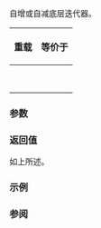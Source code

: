 {{cpp/iterator/move_iterator/title|1=operator++,+,+=,--,-,-=}}
{{cpp/iterator/move_iterator/navbar}}
{{dcl begin}}
{{dcla|num=1|constexpr=c++17|
move_iterator&amp; operator++();
}}
{{dcla|num=2|constexpr=c++17|
move_iterator&amp; operator--();
}}
{{dcl rev begin|num=3}}
{{dcla|constexpr=c++17|until=c++20|
move_iterator operator++( int );
}}
{{dcl|since=c++20|
constexpr auto operator++( int );
}}
{{dcl rev end}}
{{dcla|num=4|constexpr=c++17|
move_iterator operator--( int );
}}
{{dcla|num=5|constexpr=c++17|
move_iterator operator+( difference_type n ) const;
}}
{{dcla|num=6|constexpr=c++17|
move_iterator operator-( difference_type n ) const;
}}
{{dcla|num=7|constexpr=c++17|1=
move_iterator&amp; operator+=( difference_type n );
}}
{{dcla|num=8|constexpr=c++17|1=
move_iterator&amp; operator-=( difference_type n );
}}
{{dcl end}}

自增或自减底层迭代器。

{|class="wikitable" style="text-align: center;"
!{{nbsp|2}}重载{{nbsp|2}}
!等价于
|-
|{{v|1}}
|{{box|{{c/core|++}}{{rlpsi|/#current}}{{sep}}{{c/core|; return *this;}}}}
|-
|{{v|2}}
|{{box|{{c/core|--}}{{rlpsi|/#current}}{{sep}}{{c/core|; return *this;}}}}
|-
|{{v|3}}
|{{rev begin}}
{{rev|until=c++20|
{{box|{{c/core|1=move_iterator tmp = *this; ++}}{{rlpsi|/#current}}{{sep}}{{c/core|; return tmp;}}}}
}}
{{rev|since=c++20|
* {{tt|Iter}} 实现了 {{lconcept|forward_iterator}} 时等价于&lt;br&gt;{{box|{{c/core|1=move_iterator tmp = *this; ++}}{{rlpsi|/#current}}{{sep}}{{c/core|; return tmp;}}}}
* 否则等价于 {{box|{{c/core|++}}{{rlpsi|/#current}}{{c/core|;}}}}
}}
{{rev end}}
|-
|{{v|4}}
|{{box|{{c/core|1=move_iterator tmp = *this; --}}{{rlpsi|/#current}}{{sep}}{{c/core|; return tmp;}}}}
|-
|{{v|5}}
|{{box|{{c/core|return move_iterator(}}{{rlpsi|/#current}}{{nbspt}}{{c/core|+ n);}}}}
|-
|{{v|6}}
|{{box|{{c/core|return move_iterator(}}{{rlpsi|/#current}}{{nbspt}}{{c/core|- n);}}}}
|-
|{{v|7}}
|{{box|{{rlpsi|/#current}}{{nbspt}}{{c/core|1=+= n; return *this;}}}}
|-
|{{v|8}}
|{{box|{{rlpsi|/#current}}{{nbspt}}{{c/core|1=-= n; return *this;}}}}
|}

===参数===
{{par begin}}
{{par|n|相对于当前位置的位置}}
{{par end}}

===返回值===
如上所述。

===示例===
{{example}}

===参阅===
{{dsc begin}}
{{dsc inc|cpp/iterator/adaptor/dsc operator+|move_iterator}}
{{dsc inc|cpp/iterator/adaptor/dsc operator-|move_iterator}}
{{dsc end}}

{{langlinks|de|en|es|fr|it|ja|pt|ru}}